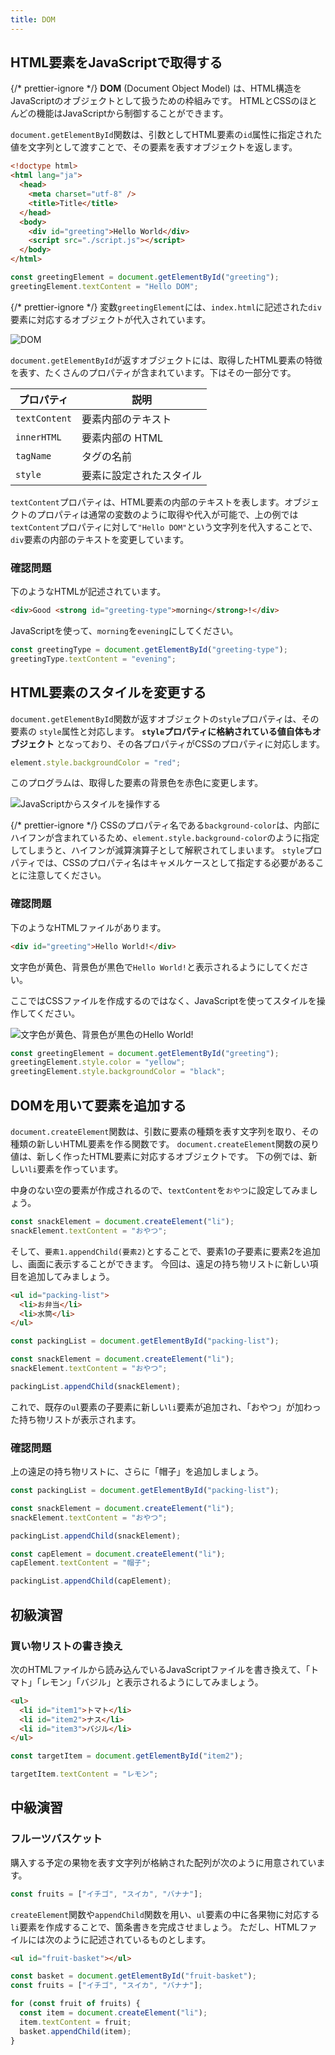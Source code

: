 ```yaml
---
title: DOM
---
```


## <Term>HTML</Term>要素を<Term>JavaScript</Term>で取得する

{/* prettier-ignore */}
<Term>**DOM**</Term> (Document Object Model) は、<Term>HTML</Term>構造を <Term>JavaScript</Term>の<Term>オブジェクト</Term>として扱うための枠組みです。
<Term>HTML</Term>と<Term>CSS</Term>のほとんどの機能は<Term>JavaScript</Term>から制御することができます。

`document.getElementById`<Term>関数</Term>は、<Term>引数</Term>として<Term>HTML要素</Term>の`id`<Term>属性</Term>に指定された値を<Term>文字列</Term>として<Term>渡す</Term>ことで、その<Term>要素</Term>を表す<Term>オブジェクト</Term>を<Term>返し</Term>ます。

```html title="index.html"
<!doctype html>
<html lang="ja">
  <head>
    <meta charset="utf-8" />
    <title>Title</title>
  </head>
  <body>
    <div id="greeting">Hello World</div>
    <script src="./script.js"></script>
  </body>
</html>
```

```js title="script.js"
const greetingElement = document.getElementById("greeting");
greetingElement.textContent = "Hello DOM";
```

<ViewSource url={import.meta.url} path="_samples/get-element-by-id" />

{/* prettier-ignore */}
<Term>変数</Term>`greetingElement`には、`index.html`に記述された`div`<Term>要素</Term>に対応する<Term>オブジェクト</Term>が<Term>代入</Term>されています。

![DOM](./dom.png)

`document.getElementById`が<Term>返す</Term><Term>オブジェクト</Term>には、取得したHTML<Term>要素</Term>の特徴を表す、たくさんの<Term>プロパティ</Term>が含まれています。下はその一部分です。

| プロパティ    | 説明                                  |
| ------------- | ------------------------------------- |
| `textContent` | <Term>要素</Term>内部のテキスト       |
| `innerHTML`   | <Term>要素</Term>内部の HTML          |
| `tagName`     | <Term>タグ</Term>の名前               |
| `style`       | <Term>要素</Term>に設定されたスタイル |

`textContent`<Term>プロパティ</Term>は、<Term>HTML要素</Term>の内部のテキストを表します。<Term>オブジェクト</Term>の<Term>プロパティ</Term>は通常の<Term>変数</Term>のように取得や<Term>代入</Term>が可能で、上の例では`textContent`<Term>プロパティ</Term>に対して`"Hello DOM"`という<Term>文字列</Term>を代入することで、`div`<Term>要素</Term>の内部のテキストを変更しています。

### 確認問題

下のようなHTMLが記述されています。

```html title="index.html"
<div>Good <strong id="greeting-type">morning</strong>!</div>
```

JavaScriptを使って、`morning`を`evening`にしてください。

<Answer>

```js title="script.js"
const greetingType = document.getElementById("greeting-type");
greetingType.textContent = "evening";
```

<ViewSource url={import.meta.url} path="_samples/good-evening" />

</Answer>

## <Term>HTML要素</Term>のスタイルを変更する

`document.getElementById`<Term>関数</Term>が返す<Term>オブジェクト</Term>の`style`<Term>プロパティ</Term>は、その要素の <Term>`style`属性</Term>と対応します。 **`style`<Term>プロパティ</Term>に格納されている<Term>値</Term>自体も<Term>オブジェクト</Term>** となっており、その各<Term>プロパティ</Term>がCSSの<Term type="cssProperty">プロパティ</Term>に対応します。

```js title="script.js"
element.style.backgroundColor = "red";
```

このプログラムは、取得した<Term>要素</Term>の背景色を赤色に変更します。

![JavaScriptからスタイルを操作する](./change-styles.png)

{/* prettier-ignore */}
<Term>CSS</Term>の<Term type="cssProperty">プロパティ</Term>名である`background-color`は、内部にハイフンが含まれているため、`element.style.background-color`のように指定してしまうと、ハイフンが減算<Term>演算子</Term>として解釈されてしまいます。
`style`<Term>プロパティ</Term>では、<Term>CSS</Term>の<Term type="cssProperty">プロパティ</Term>名は<Term>キャメルケース</Term>として指定する必要があることに注意してください。

### 確認問題

下のようなHTMLファイルがあります。

```html title="index.html"
<div id="greeting">Hello World!</div>
```

文字色が黄色、背景色が黒色で`Hello World!`と表示されるようにしてください。

ここではCSSファイルを作成するのではなく、JavaScriptを使ってスタイルを操作してください。

![文字色が黄色、背景色が黒色のHello World!](./yellow-hello-world.png)

<Answer>

```js title="script.js"
const greetingElement = document.getElementById("greeting");
greetingElement.style.color = "yellow";
greetingElement.style.backgroundColor = "black";
```

<ViewSource url={import.meta.url} path="_samples/change-styles" />

</Answer>

## DOMを用いて要素を追加する

`document.createElement`関数は、引数に要素の種類を表す文字列を取り、その種類の新しいHTML要素を作る関数です。
`document.createElement`関数の戻り値は、新しく作ったHTML要素に対応するオブジェクトです。
下の例では、新しい`li`要素を作っています。

中身のない空の要素が作成されるので、`textContent`を`おやつ`に設定してみましょう。

```js title="script.js"
const snackElement = document.createElement("li");
snackElement.textContent = "おやつ";
```

そして、`要素1.appendChild(要素2)`とすることで、要素1の子要素に要素2を追加し、画面に表示することができます。
今回は、遠足の持ち物リストに新しい項目を追加してみましょう。

```html title="index.html"
<ul id="packing-list">
  <li>お弁当</li>
  <li>水筒</li>
</ul>
```

```js title="script.js"
const packingList = document.getElementById("packing-list");

const snackElement = document.createElement("li");
snackElement.textContent = "おやつ";

packingList.appendChild(snackElement);
```

これで、既存の`ul`要素の子要素に新しい`li`要素が追加され、「おやつ」が加わった持ち物リストが表示されます。

### 確認問題

上の遠足の持ち物リストに、さらに「帽子」を追加しましょう。

<Answer>

```js title="script.js"
const packingList = document.getElementById("packing-list");

const snackElement = document.createElement("li");
snackElement.textContent = "おやつ";

packingList.appendChild(snackElement);

const capElement = document.createElement("li");
capElement.textContent = "帽子";

packingList.appendChild(capElement);
```

<ViewSource url={import.meta.url} path="_samples/add-element-exercise" />

</Answer>

## 初級演習

### 買い物リストの書き換え

次のHTMLファイルから読み込んでいるJavaScriptファイルを書き換えて、「トマト」「レモン」「バジル」と表示されるようにしてみましょう。

```html title="index.html"
<ul>
  <li id="item1">トマト</li>
  <li id="item2">ナス</li>
  <li id="item3">バジル</li>
</ul>
```

<Answer title="買い物リストの書き換え">

```js title="script.js"
const targetItem = document.getElementById("item2");

targetItem.textContent = "レモン";
```

<ViewSource url={import.meta.url} path="_samples/change-shopping-memo" />

</Answer>

## 中級演習

### フルーツバスケット

購入する予定の果物を表す文字列が格納された配列が次のように用意されています。

```js
const fruits = ["イチゴ", "スイカ", "バナナ"];
```

`createElement`関数や`appendChild`関数を用い、`ul`要素の中に各果物に対応する`li`要素を作成することで、箇条書きを完成させましょう。
ただし、HTMLファイルには次のように記述されているものとします。

```html title="index.html"
<ul id="fruit-basket"></ul>
```

<Answer title="フルーツバスケット">

```js title="script.js"
const basket = document.getElementById("fruit-basket");
const fruits = ["イチゴ", "スイカ", "バナナ"];

for (const fruit of fruits) {
  const item = document.createElement("li");
  item.textContent = fruit;
  basket.appendChild(item);
}
```

<ViewSource url={import.meta.url} path="_samples/fruit-basket" />

</Answer>

